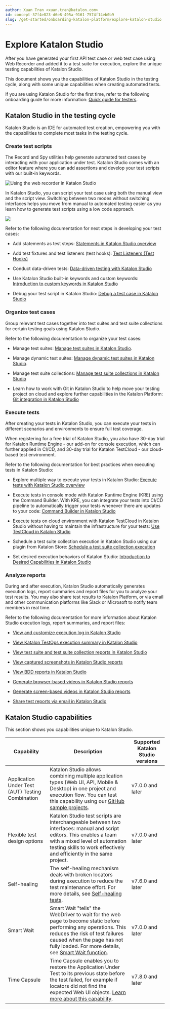 ```yaml
---
author: Xuan Tran <xuan.tran@katalon.com>
id: concept-37f4e823-d6e8-495a-9161-7574f14eb0b9
slug: /get-started/onboarding-katalon-platform/explore-katalon-studio
---
```


# Explore Katalon Studio

After you have generated your first API test case or web test case using Web Recorder and added it to a test suite for execution, explore the unique testing capabilities of Katalon Studio.

This document shows you the capabilities of Katalon Studio in the testing cycle, along with some unique capabilities when creating automated tests.

If you are using Katalon Studio for the first time, refer to the following onboarding guide for more information: [Quick guide for testers](/get-started/onboarding-katalon-platform/quick-guide-for-testers).

## Katalon Studio in the testing cycle

Katalon Studio is an IDE for automated test creation, empowering you with the capabilities to complete most tasks in the testing cycle.

### Create test scripts

The Record and Spy utilities help generate automated test cases by interacting with your application under test. Katalon Studio comes with an editor feature where you can add assertions and develop your test scripts with our built-in keywords.

<img src="/doc_images/Documents/Get_Started/Onboarding_Katalon_Platform/Explore_Katalon_Studio/image/ks-855-web-recorder.png" width={800} alt="Using the web recorder in Katalon Studio" />

In Katalon Studio, you can script your test case using both the manual view and the script view. Switching between two modes without switching interfaces helps you move from manual to automated testing easier as you learn how to generate test scripts using a low code approach.

<img src="/doc_images/Documents/Get_Started/Onboarding_Katalon_Platform/Explore_Katalon_Studio/image/ks-855-dual-mode.gif" />

Refer to the following documentation for next steps in developing your test cases:

-   Add statements as test steps: [Statements in Katalon Studio overview](/create-tests/create-test-cases/statements/statements-in-katalon-studio-overview)

-   Add test fixtures and test listeners \(test hooks\): [Test Listeners \(Test Hooks\)](/create-tests/create-test-cases/test-fixtures-and-test-listeners-test-hooks-in-katalon-studio#)

-   Conduct data-driven tests: [Data-driven testing with Katalon Studio](/create-tests/data-driven-testing/data-driven-testing-with-katalon-studio)

-   Use Katalon Studio built-in keywords and custom keywords: [Introduction to custom keywords in Katalon Studio](/create-tests/keywords/custom-keywords/introduction-to-custom-keywords-in-katalon-studio)

-   Debug your test script in Katalon Studio: [Debug a test case in Katalon Studio](/create-tests/debug-a-test-case/debug-a-test-case-in-katalon-studio)


### Organize test cases

Group relevant test cases together into test suites and test suite collections for certain testing goals using Katalon Studio.

Refer to the following documentation to organize your test cases:

-   Manage test suites: [Manage test suites in Katalon Studio](/organize/manage-tests/test-suite/manage-test-suites-in-katalon-studio).

-   Manage dynamic test suites: [Manage dynamic test suites in Katalon Studio](/organize/manage-tests/dynamic-test-suite/manage-dynamic-test-suites-in-katalon-studio).

-   Manage test suite collections: [Manage test suite collections in Katalon Studio](/organize/manage-tests/manage-test-suite-collections-in-katalon-studio)

-   Learn how to work with Git in Katalon Studio to help move your testing project on cloud and explore further capabilities in the Katalon Platform: [Git integration in Katalon Studio](/create-tests/manage-projects/project-settings/git-integration/git-integration-in-katalon-studio)


### Execute tests

After creating your tests in Katalon Studio, you can execute your tests in different scenarios and environments to ensure full test coverage.

When registering for a free trial of Katalon Studio, you also have 30-day trial for Katalon Runtime Engine - our add-on for console execution, which can further applied in CI/CD, and 30-day trial for Katalon TestCloud - our cloud-based test environment.

Refer to the following documentation for best practices when executing tests in Katalon Studio:

-   Explore multiple way to execute your tests in Katalon Studio: [Execute tests with Katalon Studio overview](/execute/execute-tests-with-katalon-studio/execute-tests-with-katalon-studio-overview)

-   Execute tests in console mode with Katalon Runtime Engine \(KRE\) using the Command Builder. With KRE, you can integrate your tests into CI/CD pipeline to automatically trigger your tests whenever there are updates to your code: [Command Builder in Katalon Studio](/execute/katalon-runtime-engine/get-started-with-katalon-runtime-engine#)

-   Execute tests on cloud environment with Katalon TestCloud in Katalon Studio without having to maintain the infrastructure for your tests: [Use TestCloud in Katalon Studio](/execute/cloud-based-test-execution/test-execution-with-testcloud/use-testcloud-in-katalon-studio)

-   Schedule a test suite collection execution in Katalon Studio using our plugin from Katalon Store: [Schedule a test suite collection execution](/execute/schedule-test-execution/test-suite-collection-scheduler-for-katalon-studio#)

-   Set desired execution behaviors of Katalon Studio: [Introduction to Desired Capabilities in Katalon Studio](/create-tests/manage-projects/project-settings/desired-capabilities/introduction-to-desired-capabilities-in-katalon-studio)


### Analyze reports

During and after execution, Katalon Studio automatically generates execution logs, report summaries and report files for you to analyze your test results. You may also share test results to Katalon Platform, or via email and other communication platforms like Slack or Microsoft to notify team members in real time.

Refer to the following documentation for more information about Katalon Studio execution logs, report summaries, and report files:

-   [View and customize execution log in Katalon Studio](/analyze/reports/view-test-reports/view-test-reports-in-katalon-studio/view-and-customize-execution-log-in-katalon-studio)

-   [View Katalon TestOps execution summary in Katalon Studio](/analyze/reports/view-test-reports/view-test-reports-in-katalon-studio/view-katalon-testops-execution-summary-in-katalon-studio)

-   [View test suite and test suite collection reports in Katalon Studio](/analyze/reports/view-test-reports/view-test-reports-in-katalon-studio/view-test-suite-and-test-suite-collection-reports-in-katalon-studio)

-   [View captured screenshots in Katalon Studio reports](/analyze/reports/view-test-reports/view-test-reports-in-katalon-studio/view-captured-screenshots-in-katalon-studio-reports)

-   [View BDD reports in Katalon Studio](/analyze/reports/view-test-reports/view-test-reports-in-katalon-studio/view-bdd-reports-in-katalon-studio)

-   [Generate browser-based videos in Katalon Studio reports](/analyze/reports/generate-test-reports/generate-browser-based-videos-in-katalon-studio-reports)

-   [Generate screen-based videos in Katalon Studio reports](/analyze/reports/generate-test-reports/generate-screen-based-videos-in-katalon-studio-reports)

-   [Share test reports via email in Katalon Studio](/analyze/reports/manage-reports/share-test-reports-via-email-in-katalon-studio)


## Katalon Studio capabilities

This section shows you capabilities unique to Katalon Studio.

<table><tr><th>Capability</th><th>Description</th><th>Supported Katalon Studio versions</th></tr><tbody><tr><td>Application Under Test (AUT) Testing Combination</td><td><span>Katalon Studio</span> allows combining multiple application types (Web UI, API, Mobile & Desktop) in one project and execution flow. You can test this capability using our <a href="https://github.com/katalon-studio-samples" >GitHub sample projects</a>.</td><td>v7.0.0 and later</td></tr><tr><td>Flexible test design options</td><td><span>Katalon Studio</span> test scripts are interchangeable between two interfaces: manual and script editors. This enables a team with a mixed level of automation testing skills to work effectively and efficiently in the same project.</td><td>v7.0.0 and later</td></tr><tr><td>Self-healing</td><td>The self-healing mechanism deals with broken locators during execution to reduce the test maintenance effort. For more details, see <a href="/maintain/self-healing-tests-in-katalon-studio" >Self-healing tests</a>.</td><td>v7.6.0 and later</td></tr><tr><td>Smart Wait</td><td>Smart Wait "tells" the WebDriver to wait for the web page to become static before performing any operations. This reduces the risk of test failures caused when the page has not fully loaded. For more details, see <a href="/create-tests/record-and-spy/webui-record-and-spy-utilities/smart-wait-function" >Smart Wait function</a>.</td><td>v7.0.0 and later</td></tr><tr><td>Time Capsule</td><td>Time Capsule enables you to restore the Application Under Test to its previous state before the test failed, for example if locators did not find the expected Web UI objects. <a href="/maintain/fix-broken-web-test-objects-with-time-capsule-in-katalon-studio" >Learn more about this capability</a>.</td><td>v7.8.0 and later</td></tr></tbody></table>